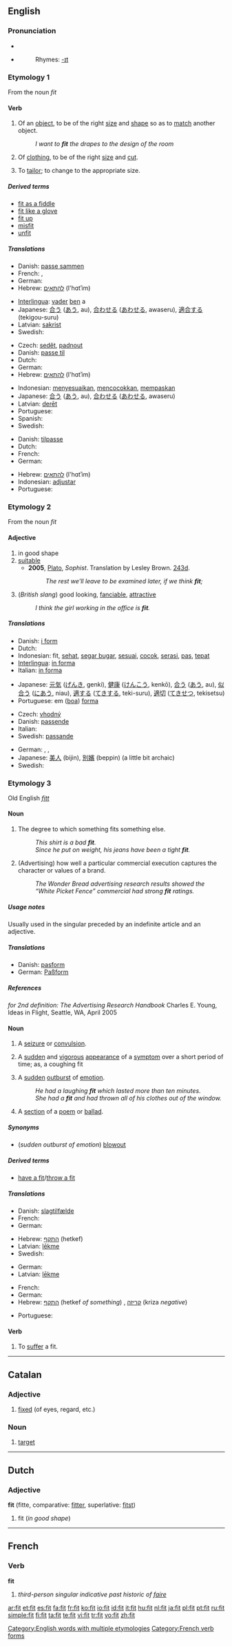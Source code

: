 {{see|fît}}
==English==

{{rank|spot|wonderful|shook|944|fit|distribute|ordinary|forms}}

===Pronunciation===
*{{IPA|/fɪt/}}
*{{audio|en-us-fit.ogg|Audio (US)}}
*:Rhymes: [[Rhymes:English:-ɪt|-ɪt]]

===Etymology 1===
From the noun ''fit''

====Verb====
{{en-verb|fits|fitting|'''[[fitted]] '''or''' [[fit]]'''|'''[[fitted]]''' or '''[[fit]]'''}}

# {{intransitive}} Of an [[object]], to be of the right [[size]] and [[shape]] so as to [[match]] another object.
#: ''I want to '''fit''' the drapes to the design of the room''
# {{intransitive}} Of [[clothing]], to be of the right [[size]] and [[cut]].
# {{transitive}} To [[tailor]]; to change to the appropriate size.

=====Derived terms=====
*[[fit as a fiddle]]
*[[fit like a glove]]
*[[fit up]]
*[[misfit]]
*[[unfit]]

=====Translations=====
{{trans-top|Of an object, to match another object}}
* Danish: [[passe sammen]]
* French: {{t+|fr|ajuster}}, {{t+|fr|adapter}}
* German: {{t+|de|passen}}
* Hebrew: [[להתאים]] (l'hɑtʾim)
{{trans-mid}}
* [[Interlingua]]: [[vader]] [[ben]] a
* Japanese: [[合う]] ([[あう]], au), [[合わせる]] ([[あわせる]], awaseru), [[適合]][[する]] (tekigou-suru)
* Latvian: [[sakrist]]
* Swedish: {{t+|sv|passa}}
{{trans-bottom}}

{{trans-top|Of clothing, to have right size and cut}}
* Czech: [[sedět]], [[padnout]]
* Danish: [[passe til]]
* Dutch: {{t-|nl|passen}}
* German: {{t+|de|passen}}
* Hebrew: [[להתאים]] (l'hɑtʾim)
{{trans-mid}}
* Indonesian: [[sesuai|menyesuaikan]], [[cocok|mencocokkan]], [[pas|mempaskan]]
* Japanese: [[合う]] ([[あう]], au), [[合わせる]] ([[あわせる]], awaseru)
* Latvian: [[derēt]]
* Portuguese: {{t+|pt|caber}}
* Spanish: {{t|es|quedar}}
* Swedish: {{t+|sv|passa}}
{{trans-bottom}}

{{trans-top|to tailor}}
* Danish: [[tilpasse]]
* Dutch: {{t+|nl|aanpassen}}
* French: {{t+|fr|ajuster}}
* German: {{t+|de|passen}}
{{trans-mid}}
* Hebrew: [[להתאים]] (l'hɑtʾim)
* Indonesian: [[adjustar]]
* Portuguese: {{t+|pt|ajustar}}
{{trans-bottom}}

===Etymology 2===
From the noun ''fit''

====Adjective====
{{en-adj|fitt|er}}

# in good shape
# [[suitable]]
#* '''2005''', [[w:Plato|Plato]], ''Sophist''.  Translation by Lesley Brown. [[w:Stephanus pagination|243d]].
#*: ''The rest we'll leave to be examined later, if we think '''fit''';''
# (''British slang'') good looking, [[fanciable]], [[attractive]]
#: ''I think the girl working in the office is '''fit'''.''

=====Translations=====
{{trans-top|in good shape}}
* Danish: [[i form]]
* Dutch: {{t+|nl|fit}}
* Indonesian: fit, [[sehat]], [[segar bugar]], [[sesuai]], [[cocok]], [[serasi]], [[pas]], [[tepat]]
* [[Interlingua]]: [[in forma]]
* Italian: [[in forma]]
{{trans-mid}}
* Japanese: [[元気]] ([[げんき]], genki), [[健康]] ([[けんこう]], kenkō), [[合う]] ([[あう]], au), [[似合う]] ([[にあう]], niau), [[適する]] ([[てきする]], teki-suru), [[適切]] ([[てきせつ]], tekisetsu)
* Portuguese: em ([[boa]]) [[forma]]
{{trans-bottom}}

{{trans-top|suitable}}
* Czech: [[vhodný]] {{m}}
* Danish: [[passende]]
* Italian: {{t+|it|adatto}}
* Swedish: [[passande]]
{{trans-mid}}
{{trans-bottom}}

{{trans-top|good-looking female}}
* German: {{t+|de|sexy}}, {{t+|de|scharf}}, {{t+|de|heiß}}
* Japanese: [[美人]] (bijin), [[別嬪]] (beppin) (a little bit archaic)
* Swedish: {{t-|sv|läcker}}
{{trans-mid}}
{{trans-bottom}}

===Etymology 3===
Old English ''[[fitt]]''

====Noun====
{{en-noun}}

# The degree to which something fits something else.
#:''This shirt is a bad '''fit'''.''
#:''Since he put on weight, his jeans have been a tight '''fit'''.''
# (Advertising) how well a particular commercial execution captures the character or values of a brand.
#:''The Wonder Bread advertising research results showed the “White Picket Fence” commercial had strong '''fit''' ratings.''

=====Usage notes=====
Usually used in the singular preceded by an indefinite article and an adjective.

=====Translations=====
{{trans-top|degree to which something fits}}
* Danish: [[pasform]] {{c}}
* German: [[Paßform]] {{f}}
{{trans-mid}}
{{trans-bottom}}

=====References=====
''for 2nd definition: The Advertising Research Handbook'' Charles E. Young, Ideas in Flight, Seattle, WA, April 2005

====Noun====
{{en-noun}}

# {{medicine}} A [[seizure]] or [[convulsion]].
# {{medicine}} A [[sudden]] and [[vigorous]] [[appearance]] of a [[symptom]] over a short period of time; as, a coughing fit
# A [[sudden]] [[outburst]] of [[emotion]].
#:''He had a laughing '''fit''' which lasted more than ten minutes.''
#:''She had a '''fit''' and had thrown all of his clothes out of the window.''
# {{archaic}} A [[section]] of a [[poem]] or [[ballad]].

=====Synonyms=====
* (''sudden outburst of emotion'') [[blowout]]

=====Derived terms=====
*[[have a fit]]/[[throw a fit]]

=====Translations=====
{{trans-top|seizure}}
* Danish: [[slagtilfælde]] {{n}}
* French: {{t+|fr|crise|f}}
* German: {{t+|de|Anfall|m}}
{{trans-mid}}
* Hebrew: [[התקף]] (hetkef) {{m}}
* Latvian: [[lēkme]]
* Swedish: {{t-|sv|Anfall}}
{{trans-bottom}}

{{trans-top|sudden and vigorous appearance of a symptom}}
* German: {{t+|de|Anfall|m}}
* Latvian: [[lēkme]]
{{trans-bottom}}

{{trans-top|sudden outburst of emotion}}
* French: {{t+|fr|crise|f}}
* German: {{t+|de|Anfall|m}}
* Hebrew: [[התקף]] (hetkef ''of something'') {{m}}, [[קריזה]] (kriza ''negative'') {{f}}
{{trans-mid}}
* Portuguese: {{t-|pt|crise|f}}
{{trans-bottom}}

====Verb====
{{en-verb|fit|t|ed}}

# {{intransitive}} {{medicine}} To [[suffer]] a fit.

[[Category:English words with multiple etymologies]]

----

==Catalan==

===Adjective===
{{ca-adj|f=fita|mpl=fits|fpl=fites}}

# [[fixed]] (of eyes, regard, etc.)

=== Noun ===
{{ca-noun-m|pl=fits}}

# [[target]]

----

==Dutch==

===Adjective===
'''fit''' (fitte, comparative: [[fitter]], superlative: [[fitst]])

# fit (''in good shape'')

----

==French==

===Verb===
'''fit'''

# ''third-person singular indicative past historic of [[faire]]''

[[Category:French verb forms]]

[[ar:fit]]
[[et:fit]]
[[es:fit]]
[[fa:fit]]
[[fr:fit]]
[[ko:fit]]
[[io:fit]]
[[id:fit]]
[[it:fit]]
[[hu:fit]]
[[nl:fit]]
[[ja:fit]]
[[pl:fit]]
[[pt:fit]]
[[ru:fit]]
[[simple:fit]]
[[fi:fit]]
[[ta:fit]]
[[te:fit]]
[[vi:fit]]
[[tr:fit]]
[[vo:fit]]
[[zh:fit]]